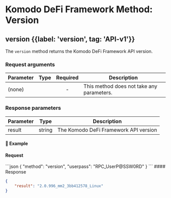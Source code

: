 
# Komodo DeFi Framework Method: Version

## version {{label: 'version', tag: 'API-v1'}}

The `version` method returns the Komodo DeFi Framework API version.

### Request arguments

| Parameter | Type | Required | Description                               |
| --------- | ---- | :------: | ----------------------------------------- |
| (none)    |      |     -    | This method does not take any parameters. |

### Response parameters

| Parameter | Type   | Description                           |
| --------- | ------ | ------------------------------------- |
| result    | string | The Komodo DeFi Framework API version |

#### 📌 Example

#### Request

<CodeGroup title="version" tag="POST" label="version" mm2MethodDecorate="true">
  ```json
  {
    "method": "version",
    "userpass": "RPC_UserP@SSW0RD"
  }
  ```
</CodeGroup>

<CollapsibleSection expandedText="Hide Response" collapsedText="Show Response">
  #### Response

  ```json
  {
      "result": "2.0.996_mm2_3bb412578_Linux"
  }
  ```
</CollapsibleSection>
